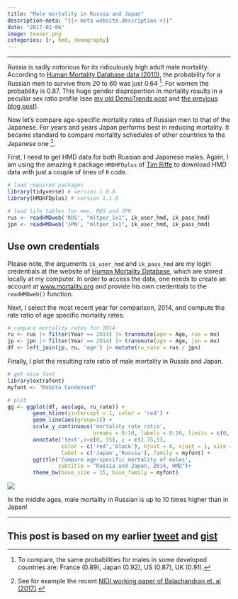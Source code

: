 ```yaml
---
title: "Male mortality in Russia and Japan"
description-meta: "{{< meta website.description >}}"
date: "2017-02-06"
image: teaser.png
categories: [r, hmd, demography]
---
```


***

Russia is sadly notorious for its ridiculously high adult male mortality. According to [Human Mortality Database data (2010)](http://www.mortality.org), the probability for a Russian men to survive from 20 to 60 was just 0.64 [^1]. For women the probability is 0.87. This huge gender disproportion in mortality results in a peculiar sex ratio profile (see [my old DemoTrends post](https://demotrends.wordpress.com/2015/01/14/the-land-of-babushka/) and [the previous blog post](https://ikashnitsky.github.io/2017/hmd-sex-all-ratio)).  

Now let's compare age-specific mortality rates of Russian men to that of the Japanese. For years and years Japan performs best in reducing mortality. It became standard to compare mortality schedules of other countries to the Japanese one [^2]. 

First, I need to get HMD data for both Russian and Japanese males. Again, I am using the amazing `R` package `HMDHFDplus` of [Tim Riffe](https://sites.google.com/site/timriffepersonal/) to download HMD data with just a couple of lines of `R` code. 


```r
# load required packages
library(tidyverse) # version 1.0.0
library(HMDHFDplus) # version 1.1.8

# load life tables for men, RUS and JPN
rus <- readHMDweb('RUS', "mltper_1x1", ik_user_hmd, ik_pass_hmd)
jpn <- readHMDweb('JPN', "mltper_1x1", ik_user_hmd, ik_pass_hmd)
```

::: {.callout-important}
# Use own credentials 
Please note, the arguments `ik_user_hmd` and `ik_pass_hmd` are my login credentials at the website of [Human Mortality Database](http://www.mortality.org), which are stored locally at my computer. In order to access the data, one needs to create an account at [www.mortality.org](https://www.mortality.org/) and provide his own credentials to the `readHMDweb()` function.
:::


Next, I select the most recent year for comparison, 2014, and compute the rate ratio of age specific mortality rates. 

```r
# compare mortality rates for 2014
ru <- rus |> filter(Year == 2014) |> transmute(age = Age, rus = mx)
jp <- jpn |> filter(Year == 2014) |> transmute(age = Age, jpn = mx)
df <- left_join(jp, ru, 'age') |> mutate(ru_rate = rus / jpn)
```

Finally, I plot the resulting rate ratio of male mortality in Russia and Japan.

```r
# get nice font
library(extrafont)
myfont <- "Roboto Condensed"

# plot
gg <- ggplot(df, aes(age, ru_rate)) + 
        geom_hline(yintercept = 1, color = 'red') +
        geom_line(aes(group=1)) + 
        scale_y_continuous('mortality rate ratio',
                           breaks = 0:10, labels = 0:10, limits = c(0, 10)) +
        annotate('text',x=c(0, 55), y = c(1.75,5), 
                 color = c('red','black'), hjust = 0, vjust = 1, size = 7,
                 label = c('Japan','Russia'), family = myfont) +
        ggtitle('Compare age-specific mortality of males',
                subtitle = "Russia and Japan, 2014, HMD")+
        theme_bw(base_size = 15, base_family = myfont)
```

![](male-mortality-compare.png)



In the middle ages, male mortality in Russian is up to 10 times higher than in Japan!

***

::: {.callout-tip}
# This post is based on my earlier [tweet](https://twitter.com/ikashnitsky/status/792305556132331520) and [gist](https://gist.github.com/ikashnitsky/8df43c9a5dcd1798116ba09b336cdcf2)
:::




[^1]: To compare, the same probabilities for males in some developed countries are: France (0.89), Japan (0.92), US (0.87), UK (0.91). 
[^2]: See for example the recent [NIDI working paper of Balachandran et. al (2017)](http://www.nidi.nl/shared/content/output/papers/nidi-wp-2017-01.pdf).
